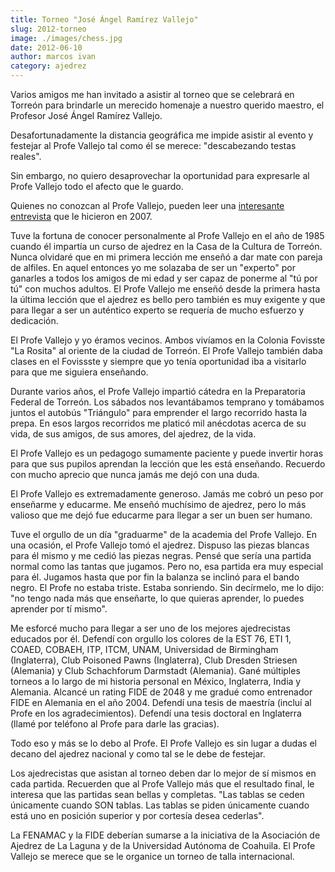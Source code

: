 ```yaml
---
title: Torneo "José Ángel Ramírez Vallejo"
slug: 2012-torneo
image: ./images/chess.jpg
date: 2012-06-10
author: marcos ivan
category: ajedrez
---
```



Varios amigos me han invitado a asistir al torneo que se celebrará en Torreón para brindarle un merecido homenaje a nuestro querido maestro, el Profesor José Ángel Ramírez Vallejo.

Desafortunadamente la distancia geográfica me impide asistir al evento y festejar al Profe Vallejo tal como él se merece: "descabezando testas reales".

Sin embargo, no quiero desaprovechar la oportunidad para expresarle al Profe Vallejo todo el afecto que le guardo.

Quienes no conozcan al Profe Vallejo, pueden leer una [interesante entrevista](http://drilochessplace.blogspot.com/2007/08/entrevista-ramirez-vallejo-parte-1.html) que le hicieron en 2007.

Tuve la fortuna de conocer personalmente al Profe Vallejo en el año de 1985 cuando él impartía un curso de ajedrez en la Casa de la Cultura de Torreón. Nunca olvidaré que en mi primera lección me enseñó a dar mate con pareja de alfiles. En aquel entonces yo me solazaba de ser un "experto" por ganarles a todos los amigos de mi edad y ser capaz de ponerme al "tú por tú" con muchos adultos. El Profe Vallejo me enseñó desde la primera hasta la última lección que el ajedrez es bello pero también es muy exigente y que para llegar a ser un auténtico experto se requería de mucho esfuerzo y dedicación.

El Profe Vallejo y yo éramos vecinos. Ambos vivíamos en la Colonia Fovisste "La Rosita" al oriente de la ciudad de Torreón. El Profe Vallejo también daba clases en el Fovissste y siempre que yo tenía oportunidad iba a visitarlo para que me siguiera enseñando.

Durante varios años, el Profe Vallejo impartió cátedra en la Preparatoria Federal de Torreón. Los sábados nos levantábamos temprano y tomábamos juntos el autobús "Triángulo" para emprender el largo recorrido hasta la prepa. En esos largos recorridos me platicó mil anécdotas acerca de su vida, de sus amigos, de sus amores, del ajedrez, de la vida.

El Profe Vallejo es un pedagogo sumamente paciente y puede invertir horas para que sus pupilos aprendan la lección que les está enseñando. Recuerdo con mucho aprecio que nunca jamás me dejó con una duda.

El Profe Vallejo es extremadamente generoso. Jamás me cobró un peso por enseñarme y educarme. Me enseñó muchísimo de ajedrez, pero lo más valioso que me dejó fue educarme para llegar a ser un buen ser humano.

Tuve el orgullo de un día "graduarme" de la academia del Profe Vallejo. En una ocasión, el Profe Vallejo tomó el ajedrez. Dispuso las piezas blancas para él mismo y me cedió las piezas negras. Pensé que sería una partida normal como las tantas que jugamos. Pero no, esa partida era muy especial para él. Jugamos hasta que por fin la balanza se inclinó para el bando negro. El Profe no estaba triste. Estaba sonriendo. Sin decírmelo, me lo dijo: "no tengo nada más que enseñarte, lo que quieras aprender, lo puedes aprender por tí mismo".

Me esforcé mucho para llegar a ser uno de los mejores ajedrecistas educados por él. Defendí con orgullo los colores de la EST 76, ETI 1, COAED, COBAEH, ITP, ITCM, UNAM, Universidad de Birmingham (Inglaterra), Club Poisoned Pawns (Inglaterra), Club Dresden Striesen (Alemania) y Club Schachforum Darmstadt (Alemania). Gané múltiples torneos a lo largo de mi historia personal en México, Inglaterra,  India y Alemania. Alcancé un rating FIDE de 2048 y me gradué como entrenador FIDE en Alemania en el año 2004. Defendí una tesis de maestría (incluí al Profe en los agradecimientos). Defendí una tesis doctoral en Inglaterra (llamé por teléfono al Profe para darle las gracias).

Todo eso y más se lo debo al Profe. El Profe Vallejo es sin lugar a dudas el decano del ajedrez nacional y como tal se le debe de festejar.

Los ajedrecistas que asistan al torneo deben dar lo mejor de sí mismos en cada partida. Recuerden que al Profe Vallejo más que el resultado final, le interesa que las partidas sean bellas y completas. "Las tablas se ceden únicamente cuando SON tablas. Las tablas se piden únicamente cuando está uno en posición superior y por cortesía desea cederlas".

La FENAMAC y la FIDE deberían sumarse a la iniciativa de la Asociación de Ajedrez de La Laguna y de la Universidad Autónoma de Coahuila. El Profe Vallejo se merece que se le organice un torneo de talla internacional.